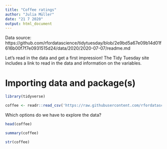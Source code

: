 ```yaml
---
title: "Coffee ratings"
author: "Julia Müller"
date: "21 7 2020"
output: html_document
---
```


Data source: https://github.com/rfordatascience/tidytuesday/blob/2e9bd5a67e09b14d01f616b00f7f7e0931515d24/data/2020/2020-07-07/readme.md

Let's read in the data and get a first impression! The Tidy Tuesday site includes a link to read in the data and information on the variables. 

# Importing data and package(s)
```r
library(tidyverse)

coffee <- readr::read_csv('https://raw.githubusercontent.com/rfordatascience/tidytuesday/master/data/2020/2020-07-07/coffee_ratings.csv')
```

Which options do we have to explore the data?

```r
head(coffee)

summary(coffee)

str(coffee)
```

